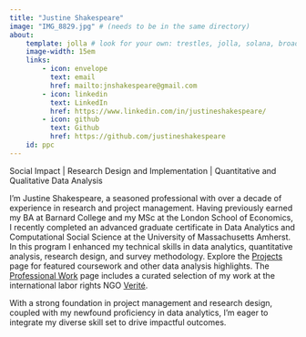 ```yaml
---
title: "Justine Shakespeare"
image: "IMG_8829.jpg" # (needs to be in the same directory)
about:
    template: jolla # look for your own: trestles, jolla, solana, broadside, marquee. https://quarto.org/docs/websites/website-about.html
    image-width: 15em
    links:
        - icon: envelope
          text: email
          href: mailto:jnshakespeare@gmail.com
        - icon: linkedin
          text: LinkedIn
          href: https://www.linkedin.com/in/justineshakespeare/
        - icon: github
          text: Github
          href: https://github.com/justineshakespeare
    id: ppc
---
```


::: {#ppc}
Social Impact \| Research Design and Implementation \| Quantitative and Qualitative Data Analysis
:::

I’m Justine Shakespeare, a seasoned professional with over a decade of experience in research and project management. Having previously earned my BA at Barnard College and my MSc at the London School of Economics, I recently completed an advanced graduate certificate in Data Analytics and Computational Social Science at the University of Massachusetts Amherst. In this program I enhanced my technical skills in data analytics, quantitative analysis, research design, and survey methodology. Explore the [Projects](https://justineshakespeare.github.io/portfolio/Projects.html) page for featured coursework and other data analysis highlights. The [Professional Work](https://justineshakespeare.github.io/portfolio/ProfessionalWork.html) page includes a curated selection of my work at the international labor rights NGO [Verité](http://verite.org). 

With a strong foundation in project management and research design, coupled with my newfound proficiency in data analytics, I'm eager to integrate my diverse skill set to drive impactful outcomes.
